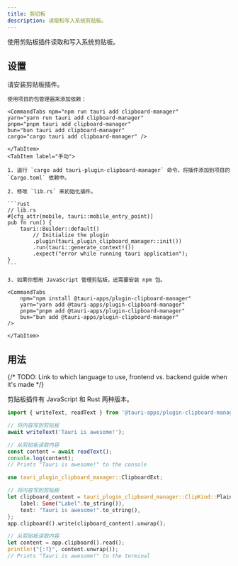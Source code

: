 ```yaml
---
title: 剪切板
description: 读取和写入系统剪贴板。
---
```



<PluginLinks plugin="clipboard-manager" />

使用剪贴板插件读取和写入系统剪贴板。

## 设置

请安装剪贴板插件。

<Tabs>
    <TabItem label="自动">

    使用项目的包管理器来添加依赖：

    <CommandTabs npm="npm run tauri add clipboard-manager"
    yarn="yarn run tauri add clipboard-manager"
    pnpm="pnpm tauri add clipboard-manager"
    bun="bun tauri add clipboard-manager"
    cargo="cargo tauri add clipboard-manager" />

    </TabItem>
    <TabItem label="手动">

    1. 运行 `cargo add tauri-plugin-clipboard-manager` 命令，将插件添加到项目的 `Cargo.toml` 依赖中。

    2. 修改 `lib.rs` 来初始化插件。

    ```rust
    // lib.rs
    #[cfg_attr(mobile, tauri::mobile_entry_point)]
    pub fn run() {
        tauri::Builder::default()
            // Initialize the plugin
            .plugin(tauri_plugin_clipboard_manager::init())
            .run(tauri::generate_context!())
            .expect("error while running tauri application");
    }
    ```

    3. 如果你想用 JavaScript 管理剪贴板，还需要安装 npm 包。

    <CommandTabs
        npm="npm install @tauri-apps/plugin-clipboard-manager"
        yarn="yarn add @tauri-apps/plugin-clipboard-manager"
        pnpm="pnpm add @tauri-apps/plugin-clipboard-manager"
        bun="bun add @tauri-apps/plugin-clipboard-manager"
    />

    </TabItem>

</Tabs>

## 用法

{/* TODO: Link to which language to use, frontend vs. backend guide when it's made */}

剪贴板插件有 JavaScript 和 Rust 两种版本。

<Tabs>
<TabItem label="JavaScript">

```javascript
import { writeText, readText } from '@tauri-apps/plugin-clipboard-manager';

// 将内容写到剪贴板
await writeText('Tauri is awesome!');

// 从剪贴板读取内容
const content = await readText();
console.log(content);
// Prints "Tauri is awesome!" to the console
```

</TabItem>
<TabItem label="Rust">

```rust
use tauri_plugin_clipboard_manager::ClipboardExt;

// 将内容写到剪贴板
let clipboard_content = tauri_plugin_clipboard_manager::ClipKind::PlainText {
    label: Some("Label".to_string()),
    text: "Tauri is awesome!".to_string(),
};
app.clipboard().write(clipboard_content).unwrap();

// 从剪贴板读取内容
let content = app.clipboard().read();
println!("{:?}", content.unwrap());
// Prints "Tauri is awesome!" to the terminal


```

</TabItem>
</Tabs>
